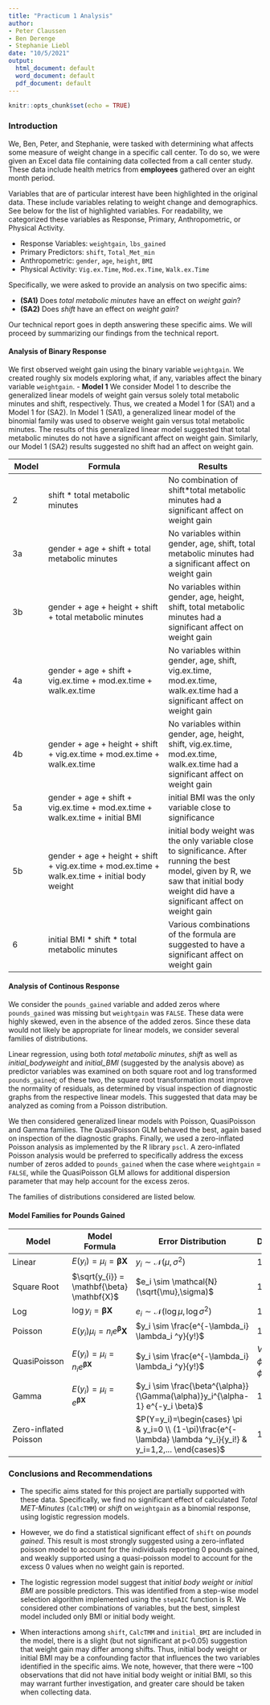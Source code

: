 ```yaml
---
title: "Practicum 1 Analysis"
author:
- Peter Claussen
- Ben Derenge
- Stephanie Liebl
date: "10/5/2021"
output:
  html_document: default
  word_document: default
  pdf_document: default
---
```


```r
knitr::opts_chunk$set(echo = TRUE)
```

### Introduction

We, Ben, Peter, and Stephanie, were tasked with determining what affects some measure of weight change in a specific call center. To do so, we were given an Excel data file containing data collected from a call center study. These data include health metrics from **employees** gathered over an eight month period. 

Variables that are of particular interest have been highlighted in the original data. These include variables relating to weight change and demographics. See below for the list of highlighted variables. For readability, we categorized these variables as Response, Primary, Anthropometric, or Physical Activity.

- Response Variables: `weightgain`, `lbs_gained`
- Primary Predictors: `shift`, `Total_Met_min`
- Anthropometric: `gender`, `age`, `height`, `BMI`
- Physical Activity: `Vig.ex.Time`, `Mod.ex.Time`, `Walk.ex.Time`


Specifically, we were asked to provide an analysis on two specific aims:

- **(SA1)** Does *total metabolic minutes* have an effect on *weight gain*?
- **(SA2)** Does *shift* have an effect on *weight gain*? 

Our technical report goes in depth answering these specific aims. We will proceed by summarizing our findings from the technical report.

#### Analysis of Binary Response
We first observed weight gain using the binary variable `weightgain`. We created roughly six models exploring what, if any, variables affect the binary variable `weightgain`. 
- **Model 1** We consider Model 1 to describe the generalized linear models of weight gain versus solely total metabolic minutes and shift, respectively. Thus, we created a Model 1 for (SA1) and a Model 1 for (SA2). In Model 1 (SA1), a generalized linear model of the binomial family was used to observe weight gain versus total metabolic minutes. The results of this generalized linear model suggested that total metabolic minutes do not have a significant affect on weight gain. Similarly, our Model 1 (SA2) results suggested no shift had an affect on weight gain.


 Model| Formula            | Results
------|--------------------|----------------
 2  | shift * total metabolic minutes| No combination of shift*total metabolic minutes had a significant affect on weight gain       
 3a | gender + age + shift + total metabolic minutes | No variables within gender, age, shift, total metabolic minutes had a significant affect on weight gain          
 3b | gender + age + height + shift + total metabolic minutes | No variables within gender, age, height, shift, total metabolic minutes had a significant affect on weight gain        
 4a | gender + age + shift + vig.ex.time + mod.ex.time + walk.ex.time  |  No variables within gender, age, shift, vig.ex.time, mod.ex.time, walk.ex.time had a significant affect on weight gain     
 4b | gender + age + height + shift + vig.ex.time + mod.ex.time + walk.ex.time |  No variables within gender, age, height, shift, vig.ex.time, mod.ex.time, walk.ex.time had a significant affect on weight gain
 5a | gender + age + shift + vig.ex.time + mod.ex.time + walk.ex.time + initial BMI | initial BMI was the only variable close to significance 
 5b | gender + age + height + shift + vig.ex.time + mod.ex.time + walk.ex.time + initial body weight | initial body weight was the only variable close to significance. After running the best model, given by R, we saw that initial body weight did have a significant affect on weight gain 
 6  | initial BMI * shift * total metabolic minutes |  Various combinations of the formula are suggested to have a significant affect on weight gain

#### Analysis of Continous Response

We consider the `pounds_gained` variable and added zeros where `pounds_gained` was missing but `weightgain` was `FALSE`. These data were highly skewed, even in the absence of the added zeros. Since these data would not likely be appropriate for linear models, we consider several families of distributions. 

Linear regression, using both *total metabolic minutes*, *shift* as well as *initial_bodyweight* and *initial_BMI* (suggested by the analysis above) as predictor variables was examined on both square root and log transformed `pounds_gained`; of these two, the square root transformation most improve the normality of residuals, as determined by visual inspection of diagnostic graphs from the respective linear models. This suggested that data may be analyzed as coming from a  Poisson  distribution.

We then considered generalized linear models with Poisson, QuasiPoisson and Gamma families. The QuasiPoisson GLM behaved the best, again based on inspection of the diagnostic graphs. Finally, we used a zero-inflated Poisson analysis as implemented by the R library `pscl`. A zero-inflated Poisson analysis would be preferred to specifically address the excess number of zeros added to `pounds_gained` when the case where `weightgain` = `FALSE`, while the QuasiPoisson GLM allows for additional dispersion parameter that may help account for the excess zeros.

The families of distributions considered are listed below.

#### Model Families for Pounds Gained

Model        | Model Formula                                  | Error Distribution | Dispersion
-------------|------------------------------------------------|--------------------|----------------
Linear       | $E(y_i) = \mu_{i} = \mathbf{\beta} \mathbf{X}$     | $y_i \sim \mathcal{N}(\mu,\sigma^2)$ | 1
Square Root  | $\sqrt{y_{i}} = \mathbf{\beta} \mathbf{X}$ | $e_i \sim \mathcal{N}(\sqrt{\mu},\sigma)$ | 1
Log          | $\log{y_{i}} = \mathbf{\beta} \mathbf{X}$ | $e_i \sim \mathcal{N}(\log{\mu},\log{\sigma^2})$ | 1
Poisson      | $E(y_i) \mu_{i} = n_i e^\mathbf{\beta} \mathbf{X}$ | $y_i \sim \frac{e^{-\lambda_i} \lambda_i ^y}{y!}$ | 1
QuasiPoisson      | $E(y_i) = \mu_{i} = n_i e^{\mathbf{\beta} \mathbf{X}}$ | $y_i \sim \frac{e^{-\lambda_i} \lambda_i ^y}{y!}$ | $Var(y_i) = \phi E(y_i)=\phi \lambda$
Gamma        | $E(y_i) = \mu_{i} =  e^{\mathbf{\beta} \mathbf{X}}$ | $y_i \sim \frac{\beta^{\alpha}} {\Gamma(\alpha)}y_i^{\alpha-1} e^{-y_i \beta}$ | 1
Zero-inflated Poisson |  | $P(Y=y_i)=\begin{cases} \pi & y_i=0 \\ (1-\pi)\frac{e^{-\lambda} \lambda ^y_i}{y_i!} & y_i=1,2,... \end{cases}$ | 1

### Conclusions and Recommendations
- The specific aims stated for this project are partially supported with these data. Specifically, we find no significant effect of calculated *Total MET-Minutes* (`CalcTMM`) or *shift* on `weightgain` as a binomial response, using logistic regression models. 

- However, we do find a statistical significant effect of `shift` on *pounds gained*. This result is most strongly suggested using a zero-inflated poisson model to account for the individuals reporting 0 pounds gained, and weakly supported using a quasi-poisson model to account for the excess 0 values when no weight gain is reported.

- The logistic regression model suggest that *initial body weight* or *initial BMI* are possible predictors. This was identified from a step-wise model selection algorithm implemented using the `stepAIC` function is R. We considered other combinations of variables, but the best, simplest model included only BMI or initial body weight.

- When interactions among `shift`, `CalcTMM` and `initial_BMI` are included in the model, there is a slight (but not significant at p<0.05) suggestion that weight gain may differ among shifts. Thus, initial body weight or initial BMI may be a confounding factor that influences the two variables identified in the specific aims. We note, however, that there were ~100 observations that did not have initial body weight or initial BMI, so this may warrant further investigation, and greater care should be taken when collecting data.










<!-- ```{r, echo=FALSE, include=FALSE} -->
<!-- metrics.dat <- read.csv('Practicum 1 Data.csv',header=TRUE) -->
<!-- metrics.dat <- metrics.dat[!is.na(metrics.dat$Snumber),] -->
<!-- ``` -->

<!-- ```{r, echo=FALSE, include=FALSE} -->
<!-- library(sjPlot) -->
<!-- metrics.dat$CalcTMM <- with(metrics.dat, 8*Vig.ex.Time + 4*Mod.ex.time + 3.3*Walk.ex.Time) -->

<!-- #metrics.dat$shift[metrics.dat$shift==''] <- 'missing' -->
<!-- #shift.levels <- c(paste(c(7:11),'am',sep=''),paste(c(12,1:2),'pm',sep=''),'other','missing') -->

<!-- metrics.dat$shift[metrics.dat$shift==''] <- 'other' -->
<!-- shift.levels <- c(paste(c(7:11),'am',sep=''),paste(c(12,1:2),'pm',sep=''),'other') -->
<!-- metrics.dat$shift <- factor(metrics.dat$shift,shift.levels) -->
<!-- (summary(metrics.dat$shift)) -->
<!-- ``` -->

<!-- ```{r, include=FALSE, echo=FALSE} -->
<!-- metrics.dat$MissingLbs <- is.na(metrics.dat$pounds_gained) -->
<!-- table(metrics.dat$MissingLbs,metrics.dat$weightgain) -->
<!-- ``` -->



<!-- ```{r, echo=FALSE, include=FALSE} -->
<!-- gained.dat <- metrics.dat[metrics.dat$weightgain %in% c('Yes','No'),] -->
<!-- gained.dat$WG <- FALSE -->
<!-- gained.dat$WG[gained.dat$weightgain=='Yes'] <- TRUE -->
<!-- gained.dat$pounds_gained[!gained.dat$WG] <- 0 -->
<!-- dim(gained.dat) -->
<!-- ``` -->

<!-- ```{r, include=FALSE, echo=FALSE} -->
<!-- gained.dat$MissingLbs <- is.na(gained.dat$pounds_gained) -->
<!-- table(gained.dat$MissingLbs,gained.dat$weightgain) -->
<!-- ``` -->

<!-- ```{r, echo=FALSE, include=FALSE} -->
<!-- gained.dat <- gained.dat[!is.na(gained.dat$CalcTMM),] -->
<!-- dim(gained.dat) -->

<!-- #gained.dat <- gained.dat[!gained.dat$MissingLbs,] -->
<!-- dim(gained.dat) -->
<!-- ``` -->

<!-- ```{r, echo=FALSE, include=FALSE} -->
<!-- par(mfrow=c(1,2)) -->
<!-- boxplot(pounds_gained ~ WG,data=gained.dat,horizontal = TRUE, height=2.5) -->
<!-- plot(WG~CalcTMM,data=gained.dat) -->
<!-- ``` -->

<!-- ```{r, echo=FALSE, include=FALSE} -->
<!-- SA1.model1 <- glm(WG ~ CalcTMM, data=gained.dat,family = binomial) -->
<!-- tab_model(SA1.model1) -->
<!-- ``` -->

<!-- ```{r, echo=FALSE, include=FALSE} -->
<!-- par(mfrow=c(2,2)) -->
<!-- plot(SA1.model1) -->
<!-- ``` -->

<!-- ```{r, warning=FALSE, echo=FALSE, include=FALSE} -->
<!-- SA2.model1 <- glm(WG ~ shift, data=gained.dat,family = binomial) -->
<!-- tab_model(SA2.model1) -->
<!-- ``` -->

<!-- ```{r, echo=FALSE, include=FALSE} -->
<!-- par(mfrow=c(2,2)) -->
<!-- plot(SA2.model1) -->
<!-- ``` -->


<!-- ```{r, echo=FALSE, include=FALSE, warning=FALSE} -->
<!-- SA12.model2 <- glm(WG ~ shift*CalcTMM, data=gained.dat,family = binomial) -->
<!-- tab_model(SA12.model2) -->
<!-- ``` -->

<!-- ```{r, echo=FALSE, include=FALSE} -->
<!-- plot(metrics.dat$shift,metrics.dat$CalcTMM, xlab='shift', ylab='CalcTMM', height=2.5) -->
<!-- ``` -->


<!-- ```{r, echo=FALSE, include=FALSE} -->
<!-- subset3a.dat <- gained.dat[which(complete.cases(gained.dat[, c("gender", "Age", "shift", "CalcTMM")])),] -->
<!-- subset3b.dat <- gained.dat[which(complete.cases(gained.dat[, c("gender", "Age", "height","shift", "CalcTMM")])),] -->

<!-- SA12.model3a <- glm(WG ~ gender + Age + shift + CalcTMM, data=subset3a.dat,family = binomial) -->
<!-- SA12.model3b <- glm(WG ~ gender + Age + height +shift + CalcTMM, data=subset3b.dat,family = binomial) -->

<!-- tab_model(SA12.model3a, SA12.model3b) -->
<!-- ``` -->


<!-- ```{r, echo=FALSE, include=FALSE} -->
<!-- subset4a.dat <- gained.dat[which(complete.cases(gained.dat[, c("gender", "Age", "shift", "Vig.ex.Time", "Mod.ex.time", "Walk.ex.Time")])),] -->
<!-- subset4b.dat <- gained.dat[which(complete.cases(gained.dat[, c("gender", "Age", "height", "shift", "Vig.ex.Time", "Mod.ex.time", "Walk.ex.Time")])),] -->

<!-- SA12.model4a <- glm(WG ~ gender + Age + shift + Vig.ex.Time  + Mod.ex.time + Walk.ex.Time, data=subset4a.dat, family = binomial) -->
<!-- SA12.model4b <- glm(WG ~ gender + Age + height + shift + Vig.ex.Time  + Mod.ex.time + Walk.ex.Time, data=subset4b.dat, family = binomial) -->

<!-- tab_model(SA12.model4a, SA12.model4b) -->
<!-- ``` -->

<!-- ```{r, echo=FALSE, include=FALSE} -->
<!-- gained.dat['initial_bweight'] <- gained.dat$bweight - gained.dat$pounds_gained -->
<!-- gained.dat['initial_BMI'] <- (gained.dat$initial_bweight / (gained.dat$height)^2)*703 -->
<!-- ``` -->

<!-- ```{r, warning=FALSE, echo=FALSE, include=FALSE} -->
<!-- subset5a.dat <- gained.dat[which(complete.cases(gained.dat[, c("gender", "Age", "shift", "Vig.ex.Time", "Mod.ex.time", "Walk.ex.Time", "initial_BMI")])),] -->
<!-- subset5b.dat <- gained.dat[which(complete.cases(gained.dat[, c("gender", "Age", "height", "shift", "Vig.ex.Time", "Mod.ex.time", "Walk.ex.Time", "initial_bweight")])),] -->

<!-- SA12.model5a <- glm(WG ~ gender + Age + shift + Vig.ex.Time  + Mod.ex.time + Walk.ex.Time + initial_BMI, data=subset5a.dat, family = binomial) -->
<!-- SA12.model5b <- glm(WG ~ gender + Age + height + shift + Vig.ex.Time  + Mod.ex.time + Walk.ex.Time +initial_bweight, data=subset5b.dat, family = binomial) -->

<!-- tab_model(SA12.model5a, SA12.model5b) -->
<!-- ``` -->


<!-- ```{r, include=FALSE,echo=FALSE} -->
<!-- library(MASS) -->
<!-- ``` -->

<!-- ```{r,echo=TRUE,include=FALSE,warning=FALSE} -->
<!-- best.modela <- stepAIC(SA12.model5a, direction = "both") -->
<!-- best.modelb <- stepAIC(SA12.model5b, direction = "both") -->
<!-- ``` -->

<!-- ```{r, warning=FALSE, include=FALSE} -->
<!-- tab_model(best.modela, best.modelb) -->
<!-- AIC(best.modela,best.modelb) -->
<!-- ``` -->


<!-- ```{r, echo=FALSE, warning=FALSE, include=FALSE} -->
<!-- subset6a.dat <- gained.dat[which(complete.cases(gained.dat[, c("initial_BMI", "shift", "CalcTMM")])),] -->
<!-- subset6b.dat <- gained.dat[which(complete.cases(gained.dat[,c("initial_bweight", "shift", "CalcTMM")])),] -->

<!-- subset6a.model <- glm(WG~ initial_BMI*shift*CalcTMM, data=subset6a.dat, family =binomial) -->
<!-- subset6b.model <- glm(WG~ initial_bweight*shift*CalcTMM, data=subset6b.dat, family=binomial) -->

<!-- stepAIC(subset6a.model, subset6b.model, direction="both") -->
<!-- ``` -->


<!-- ```{r,echo=FALSE, include=FALSE} -->
<!-- sum(is.na(gained.dat$pounds_gained)) -->
<!-- gained.dat <- gained.dat[!is.na(gained.dat$pounds_gained),] -->
<!-- ``` -->

<!-- ```{r,echo=FALSE, include=FALSE} -->
<!-- par(mfrow=c(1,2)) -->

<!-- hist(gained.dat$pounds_gained, freq = FALSE,breaks=10, main='Distribution of Pounds Gained') -->
<!-- nonzero.dat <- gained.dat[gained.dat$pounds_gained>0,] -->
<!-- hist(nonzero.dat$pounds_gained, freq = FALSE,breaks=10, main='Distribution of Positive Pounds Gained') -->
<!-- ``` -->

<!-- ```{r, echo=FALSE, include=FALSE} -->
<!-- SA1.model1.lm <- lm(pounds_gained ~ CalcTMM, data=nonzero.dat) -->
<!-- par(mfrow=c(2,2)) -->
<!-- plot(SA1.model1.lm) -->
<!-- ``` -->

<!-- ```{r,eval=FALSE,echo=FALSE, include=FALSE} -->
<!-- #equivalent model, just using glm instead of lm -->
<!-- SA1.model1.gauss <- glm(pounds_gained ~ CalcTMM, data=gained.dat,family = gaussian) -->
<!-- SA1b.model1.gauss <- glm(pounds_gained ~ CalcTMM, data=nonzero.dat,family = gaussian) -->
<!-- #summary(SA1.model1.gauss) -->
<!-- par(mfrow=c(2,2)) -->
<!-- plot(SA1.model1.gauss) -->
<!-- ``` -->

<!-- ```{r, echo=FALSE, include=FALSE} -->
<!-- par(mfrow=c(2,2)) -->
<!-- SA1.model1.root <- lm(sqrt(pounds_gained) ~ CalcTMM, data=gained.dat) -->
<!-- plot(SA1.model1.root) -->
<!-- ``` -->


<!-- ```{r, include=FALSE, echo=FALSE} -->
<!-- SA1b.model1.loggauss <- glm(pounds_gained ~ CalcTMM, data=nonzero.dat,family = gaussian(link="log")) -->
<!-- par(mfrow=c(2,2)) -->
<!-- plot(SA1b.model1.loggauss) -->
<!-- ``` -->

<!-- ```{r, include=FALSE, echo=FALSE} -->
<!-- gained.dat$LBS <- round(gained.dat$pounds_gained) -->
<!-- nonzero.dat$LBS <- round(nonzero.dat$pounds_gained) -->
<!-- ``` -->

<!-- ```{r, echo=FALSE, include=FALSE} -->
<!-- SA1.model1.poisson <- glm(LBS ~ CalcTMM, data=gained.dat,family = poisson) -->
<!-- par(mfrow=c(2,2)) -->
<!-- plot(SA1.model1.poisson) -->
<!-- ``` -->


<!-- ```{r, echo=FALSE, include=FALSE} -->
<!-- SA1.model1.quasi <- glm(pounds_gained ~ CalcTMM, data=gained.dat,family = quasipoisson) -->
<!-- par(mfrow=c(2,2)) -->
<!-- plot(SA1.model1.quasi) -->
<!-- ``` -->

<!-- ```{r, echo=FALSE, include=FALSE} -->
<!-- SA1b.model1.Gamma <- glm(pounds_gained ~ CalcTMM, data=nonzero.dat,family = Gamma) -->
<!-- par(mfrow=c(2,2)) -->
<!-- plot(SA1b.model1.Gamma) -->
<!-- ``` -->

<!-- ```{r, include=FALSE, echo=FALSE} -->
<!-- library(pscl) -->
<!-- ``` -->

<!-- ```{r, warning=FALSE, echo=FALSE, include=FALSE} -->
<!-- SA1.model1.zero <- zeroinfl(LBS ~ CalcTMM, data = gained.dat) -->
<!-- tab_model(SA1.model1.zero) -->
<!-- ``` -->


<!-- ```{r, echo=FALSE, include=FALSE} -->
<!-- SA2.model1.lm <- lm(pounds_gained ~ shift, data=nonzero.dat) -->
<!-- par(mfrow=c(2,2)) -->
<!-- plot(SA2.model1.lm) -->
<!-- ``` -->

<!-- ```{r, echo=FALSE, include=FALSE} -->
<!-- SA2.model1.root <- lm(sqrt(pounds_gained) ~ shift, data=gained.dat) -->
<!-- par(mfrow=c(2,2)) -->
<!-- plot(SA2.model1.root) -->
<!-- ``` -->

<!-- ```{r, echo=FALSE, include=FALSE} -->
<!-- SA2b.model1.loggauss <- glm(pounds_gained ~ shift, data=nonzero.dat,family = gaussian(link="log")) -->
<!-- par(mfrow=c(2,2)) -->
<!-- plot(SA2b.model1.loggauss) -->
<!-- ``` -->

<!-- ```{r, echo=FALSE, include=FALSE} -->
<!-- SA2.model1.poisson <- glm(LBS ~ shift, data=gained.dat,family = poisson) -->
<!-- par(mfrow=c(2,2)) -->
<!-- plot(SA2.model1.poisson) -->
<!-- #tab_model(SA2.model1.poisson) -->
<!-- ``` -->

<!-- ```{r, echo=FALSE, include=FALSE} -->
<!-- SA2.model1.quasi <- glm(pounds_gained ~ shift, data=gained.dat,family = quasipoisson) -->
<!-- par(mfrow=c(2,2)) -->
<!-- plot(SA2.model1.quasi) -->
<!-- #tab_model(SA2.model1.quasi) -->
<!-- ``` -->

<!-- ```{r, echo=FALSE, include=FALSE} -->
<!-- SA2b.model1.Gamma <- glm(pounds_gained ~ shift, data=nonzero.dat,family = Gamma) -->
<!-- par(mfrow=c(2,2)) -->
<!-- plot(SA2b.model1.Gamma) -->
<!-- ``` -->

<!-- ```{r, echo=FALSE, include=FALSE} -->
<!-- SA2.model1.zero <- zeroinfl(LBS ~ shift, data = gained.dat) -->
<!-- tab_model(SA2.model1.zero) -->
<!-- ``` -->


<!-- ```{r, include=FALSE} -->
<!-- SA12.best.poisson <- glm(LBS ~ initial_bweight, data=gained.dat,family = poisson) -->
<!-- par(mfrow=c(2,2)) -->
<!-- plot(SA12.best.poisson) -->

<!-- SA12.best.quasi <- glm(pounds_gained ~ initial_bweight, data=gained.dat,family = quasipoisson) -->
<!-- par(mfrow=c(2,2)) -->
<!-- plot(SA12.best.quasi) -->
<!-- ``` -->

<!-- ```{r, include=FALSE} -->
<!-- SA12.best.zero <- zeroinfl(LBS ~ initial_bweight, data = gained.dat) -->
<!-- tab_model(SA12.best.poisson, SA12.best.quasi, SA12.best.zero) -->
<!-- ``` -->







<!-- ```{r,eval=FALSE,echo=FALSE,include=FALSE} -->
<!-- # models developed during data exploration -->
<!-- SA12.model4.quasi <- glm(pounds_gained ~ gender + Age + height + shift + Vig.ex.Time  + Mod.ex.time + Walk.ex.Time, data=gained.dat,family = quasipoisson) -->
<!-- SA12b.model4.quasi <- glm(pounds_gained ~ gender + Age + height + shift + Vig.ex.Time  + Mod.ex.time + Walk.ex.Time, data=nonzero.dat,family = quasipoisson) -->
<!-- #summary(SA12.model4.quasi) -->
<!-- #summary(SA12b.model4.quasi) -->
<!-- tab_model(SA12.model4.quasi, SA12b.model4.quasi) -->
<!-- par(mfrow=c(2,2)) -->
<!-- plot(SA12.model4.quasi) -->
<!-- ``` -->

<!-- ```{r,eval=FALSE,echo=FALSE,include=FALSE} -->
<!-- par(mfrow=c(2,2)) -->
<!-- plot(SA12b.model4.quasi) -->
<!-- ``` -->


<!-- ```{r,eval=FALSE,echo=FALSE,include=FALSE} -->
<!-- # models developed during data exploration -->
<!-- zero.model4 <- zeroinfl(LBS ~ gender + Age + height + shift + Vig.ex.Time + Mod.ex.time + Walk.ex.Time + initial_BMI, data = gained.dat) -->
<!-- #summary(zero.model4) -->
<!-- tab_model(zero.model4) -->
<!-- ``` -->


